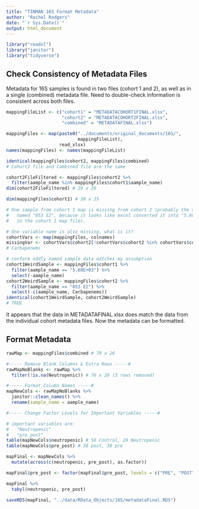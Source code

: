 ```yaml
---
title: "TINMAN 16S Format Metadata"
author: "Rachel Rodgers"
date: "`r Sys.Date()`"
output: html_document
---
```


```r
library("readxl")
library("janitor")
library("tidyverse")
```

## Check Consistency of Metadata Files

Metadata for 16S samples is found in two files (cohort 1 and 2), as well as in
a single (combined) metadata file. Need to double-check information is consistent
across both files.

```r
mappingFileList <- c("cohort1" = "METADATACOHORT1FINAL.xlsx",
                     "cohort2" = "METADATACOHORT2FINAL.xlsx",
                     "combined" = "METADATAFINAL.xlsx")

mappingFiles <- map(paste0("../documents/original_documents/16S/",
                           mappingFileList),
                    read_xlsx)
names(mappingFiles) <- names(mappingFileList)
```

```r
identical(mappingFiles$cohort2, mappingFiles$combined)
# Cohort2 file and Combined file are the same

cohort2FileFiltered <- mappingFiles$cohort2 %>% 
  filter(aample_name %in% mappingFiles$cohort1$aample_name)
dim(cohort2FileFiltered) # 29 x 26

dim(mappingFiles$cohort1) # 30 x 25

# One sample from cohort 1 map is missing from cohort 2 (probably the sample
#   named "053 E2", because it looks like excel converted it into "5.60E+03"
#   in the cohort 1 map file).

# One variable name is also missing, what is it?
cohortVars <- map(mappingFiles, colnames)
missingVar <- cohortVars$cohort2[!cohortVars$cohort2 %in% cohortVars$cohort1]
# Carbapenems

# conform oddly named sample data matches my assumption
cohort1WeirdSample <- mappingFiles$cohort1 %>% 
  filter(aample_name == "5.60E+03") %>% 
  select(-aample_name)
cohort2WeirdSample <- mappingFiles$cohort2 %>% 
  filter(aample_name == "053 E2") %>% 
  select(-c(aample_name, Carbapenems))
identical(cohort1WeirdSample, cohort2WeirdSample)
# TRUE
```

It appears that the data in METADATAFINAL.xlsx does match the data from the 
individual cohort metadata files. Now the metadata can be formatted.

## Format Metadata

```r
rawMap <- mappingFiles$combined # 79 x 26

#----- Remove Blank Columns & Extra Rows -----#
rawMapNoBlanks <- rawMap %>% 
  filter(!is.na(Neutropenic)) # 76 x 26 (3 rows removed)

#----- Format Column Names -----#
mapNewCols <- rawMapNoBlanks %>% 
  janitor::clean_names() %>% 
  rename(sample_name = aample_name)

#----- Change Factor Levels for Important Variables -----#

# important variables are:
#   "Neutropenic"
#   "pre_post"
table(mapNewCols$neutropenic) # 56 Control, 20 Neutropenic
table(mapNewCols$pre_post) # 38 post, 38 pre

mapFinal <- mapNewCols %>% 
  mutate(across(c(neutropenic, pre_post), as.factor))

mapFinal$pre_post <- factor(mapFinal$pre_post, levels = c("PRE", "POST"))

mapFinal %>% 
  tabyl(neutropenic, pre_post)
```

```r
saveRDS(mapFinal, "../data/RData_Objects/16S/metadataFinal.RDS")
```


